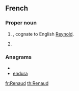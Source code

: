 ==French==
{{wikipedia|dab=Renaud}}

===Proper noun===
{{infl|fr|proper noun|g=m}}

# {{given name|male|lang=fr}}, cognate to English [[Reynold]].
# {{surname|[[patronymic]]|lang=fr}}

===Anagrams===
* {{alphagram|adenru}}
* [[endura#French|endura]]


[[fr:Renaud]]
[[th:Renaud]]